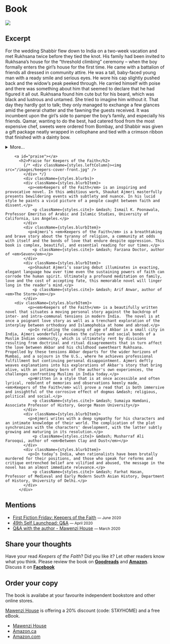 
<div className={styles.Document}>
  <h1 className={styles.category}>Book</h1>
  <div className={styles.maincontent}>
    <section className={styles.main}>
        <img className={styles.splash} src="/images/keepers-display.jpg" />
        <a id="excerpt"></a>
          <h2>Excerpt</h2>
          <p>For the wedding Shabbir flew down to India on a two-week vacation and met Rukhsana twice before they tied the knot. His family had been invited to Rukhsana’s house for the “threshold climbing” ceremony – when the boy formally enters the girl’s house for the first time. He came with a battalion of friends all dressed in community attire. He was a tall, baby-faced young man with a ready smile and serious eyes. He wore his cap slightly pushed back and the widow’s peak peeked through. He carried himself with poise and there was something about him that seemed to declare that he had figured it all out. Rukhsana found him cute but for his beard, which was black and lustrous and untamed. She tried to imagine him without it. That day they hardly got to talk; they only managed to exchange a few glances amid the general chatter and the fawning the guests received. It was incumbent upon the girl’s side to pamper the boy’s family, and especially his friends. Qamar, wanting to do the best, had catered food from the most expensive chef, sweets were ordered from Bombay, and Shabbir was given a gift package neatly wrapped in cellophane and tied with a crimson ribbon that finished with a dainty bow. </p>
          <details>
            <summary>More...</summary> 
        <p>The package contained Japanese cloth for a three-piece suit, a flashy wristwatch, a bespoke skullcap with elaborate golden threadwork, a pair of merino wool socks, a muslin handkerchief, a tasbih with sandalwood beads, and a framed photograph of Mowlana. The “American” boy, scion of a wealthy man loaded with Kuwaiti petro-dollars, deserved nothing less. Rehana had spent hours neatly packing the gift, making sure that all the items were not only visible but also secure and the package sturdy enough to survive the scrutiny it would receive from everybody present. Since it contained Mowlana’s photo, it would be kissed reverentially and passed respectfully from hand to hand as though it were the Holy Book itself. </p>
        <p>The guests left in the late afternoon, satiated and dulled by the rich and plentiful food they had consumed. When Zubaida found a moment alone with Rukhsana, she asked her what she thought of Shabbir. Rukhsana said nothing. As long as she lived under her father’s roof and authority, she had told herself, she would accept everything without complaining. Shabbir did not seem a bad sort. But who could tell what was inside a man’s heart? And mind? What demons animated his life? When she knew him better, perhaps she’d be able to negotiate her freedom and space. Thinking about this prospect filled her with a mellow dread. So much unfamiliar territory, so much emotional effort required to map out one’s place in it. With Akbar everything was familiar, charted out. Her heart ached in anguish. 
        Back in her room to rest, she sat down at the dresser and regarded her reflection pensively in the mirror. She was wearing lehnga and odhni specially tailored for the occasion. The odhni slipped from her head as she leaned forward to examine a zit on her chin. The gold jewellery — the classical jhumka earrings and matching necklace and ring — were family heirlooms. The sun peeking through the parting in the curtains picked up a facet of the garnet in her necklace. Her beauty shone in that transient scintilla of light. Her long black hair was done in a rope braid, held with a fancy hairpin at the nape. </p>
        <p>“You look lovely, aapa,” Rehana said, coming in. “What has that guy done to deserve you?” Rukhsana looked at her sister and smiled the saddest smile.</p>
          </details>
        
        <a id="praise"></a>
          <h2>Praise for Keepers of the Faith</h2>
            {/* <div className={styles.leftColumn}><img src="/images/keepers-cover-front.jpg" />
            </div> */}
            <div className={styles.blurbs}> 
            <div className={styles.blurbItem}>
              <p><em>Keepers of the Faith</em> is an inspiring and provocative novel. In this ambitious work, Shaukat Ajmeri masterfully presents bewildering events with subtlety and nuance. In his lucid style he paints a vivid picture of a people caught between faith and dissent.</p>
                <p className={styles.cite}> &mdash; Ismail K. Poonawala, Professor Emeritus of Arabic and Islamic Studies, University of California, Los Angeles.</p>
            </div>
            <div className={styles.blurbItem}>
              <p>Ajmeri’s <em>Keepers of the Faith</em> is a breathtaking and brave story about the tyranny of religion, a community at odds with itself and the bonds of love that endure despite oppression. This book is complex, beautiful, and essential reading for our times.</p>
                <p className={styles.cite}> &mdash; Farzana Doctor, author of <em>Seven</em></p>
            </div>
            <div className={styles.blurbItem}>
              <p>Shaukat Ajmeri’s soaring debut illuminates in exacting, elegant language how over time even the sustaining powers of faith can corrode the human spirit. Ultimately a profound meditation on family, love and the cost of accepting fate, this memorable novel will linger long in the reader’s mind.</p>
                <p className={styles.cite}> &mdash; Arif Anwar, author of <em>The Storm</em></p>
            </div>
        <div className={styles.blurbItem}>
              <p><em>Keepers of the Faith</em> is a beautifully written novel that situates a moving personal story against the backdrop of inter- and intra-communal tensions in modern India.  The novel is at once a poignant love story as well as a trenchant exploration of the interplay between orthodoxy and Islamophobia at home and abroad.</p>
              <p>In relating the coming of age of Akbar in a small city in India, Ajmeri wonderfully evokes the culture and social bonds of a Muslim Indian community, which is ultimately rent by divisions resulting from doctrinal and ritual disagreements that in turn affect the love between Akbar and his childhood sweetheart Rukhsana. Propelled by these tensions Akbar departs for the wider horizons of Mumbai, and a sojourn in the U.S., where he achieves professional fulfillment but continuing personal disappointment. Ajmeri deftly weaves explanations into his explorations of Akbar's story that bring alive, with an intimacy born of the author's own experiences, the challenges confronting Muslims in India today.</p>
              <p>Written in a style that is at once accessible and often lyrical, redolent of memories and observations keenly made, <em>Keepers of the Faith</em> will prove a read that is both immersive and insightful of the corrosive effect of dogmas &mdash; religious, political and social.</p>
                <p className={styles.cite}> &mdash; Sumaiya Hamdani,  Associate Professor of History, George Mason University</p>
            </div>
            <div className={styles.blurbItem}>
              <p>Ajmeri writes with a deep sympathy for his characters and an intimate knowledge of their world. The complication of the plot synchronizes with the characters' development, with the latter subtly growing and maturing in its resolution.</p>
                <p className={styles.cite}> &mdash; Musharraf Ali Farooqui, author of <em>Between Clay and Dust</em></p>
            </div>
            <div className={styles.blurbItem}>
              <p>In today’s India, when rationalists have been brutally murdered for their positions, and those who speak for reforms and critique entrenched belief are vilified and abused, the message in the novel has an almost immediate relevance.</p>
                <p className={styles.cite}> &mdash; Farhat Hasan, Professor of Medieval and Early Modern South Asian History, Department of History, University of Delhi.</p>
            </div>
          </div> 
   </section>
   <aside className={styles.sidebar}>
<h2>Mentions</h2>
<ul>
<li><a href="https://alllitup.ca/Blog/2020/First-Fiction-Friday-Keepers-of-the-Faith" target="_blank">First Fiction Friday: Keepers of the Faith</a> <small>&mdash; June 2020</small></li>
<li><a href="https://49thshelf.com/Blog/2020/04/16/Launchpad-Keepers-of-the-Faith-by-Shaukat-Ajmeri" target="_blank">49th Self Launchpad: Q&A</a> <small>&mdash; April 2020</small></li>
<li><a href="https://www.mawenzihouse.com/qa-with-shaukat-ajmeri/" target="_blank">Q&A with the author - Mawenzi House</a> <small>&mdash; March 2020</small></li>
</ul>
<h2>Share your thoughts</h2>
   <p>Have your read <em>Keepers of the Faith</em>? Did you like it? Let other readers know what you think. Please review the book on <strong><a target="_blank" href="https://www.goodreads.com/book/show/44334120-keepers-of-the-faith">Goodreads</a></strong> and <strong><a target="_blank" href="https://www.amazon.ca/Keepers-Faith-Shaukat-Ajmeri/dp/1988449960/ref=sr_1_1?keywords=shaukat+ajmeri&qid=1577406528&s=books&sr=1-1">Amazon</a></strong>. Discuss it on <strong><a target="_blank" href="https://www.facebook.com/keepersofthefaith2020/">Facebook</a></strong></p> 
<h2>Order your copy</h2>
<p>The book is availabe at your favourite independent bookstore and other online stores.</p>
<p><a target="_blank" href="https://www.mawenzihouse.com/product/keepers-of-the-faith/">Mawenzi House</a> is offering a 20% discount (code: STAYHOME) and a free eBook.</p>
<ul className={styles.buttons}>
<li><a className={styles.button} target="_blank" href="https://www.mawenzihouse.com/product/keepers-of-the-faith/">Mawenzi House</a></li> 
  <li><a className={styles.button} target="_blank" href="https://www.amazon.ca/Keepers-Faith-Shaukat-Ajmeri/dp/1988449960/ref=sr_1_1?keywords=shaukat+ajmeri&qid=1577406528&s=books&sr=1-1">Amazon.ca</a></li>
  <li><a className={styles.button} target="_blank" href="https://www.amazon.com/Keepers-Faith-Shaukat-Ajmeri/dp/1988449960/ref=sr_1_1?keywords=shaukat+ajmeri&qid=1577406528&s=books&sr=1-1">Amazon.com</a></li>
  </ul>
    </aside>
</div>
</div>